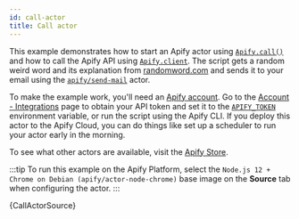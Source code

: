 ```yaml
---
id: call-actor
title: Call actor
---
```



This example demonstrates how to start an Apify actor using
[`Apify.call()`](/docs/api/apify#call) and how to call the Apify API using
[`Apify.client`](/docs/api/apify#client).
The script gets a random weird word and its explanation from [randomword.com](https://randomword.com/)
and sends it to your email using the [`apify/send-mail`](https://apify.com/apify/send-mail) actor.

To make the example work, you'll need an [Apify account](https://console.apify.com/).
Go to the [Account - Integrations](https://console.apify.com/account#/integrations) page to obtain your API token
and set it to the [`APIFY_TOKEN`](/docs/guides/environment-variables#APIFY_TOKEN) environment variable,
or run the script using the Apify CLI. If you deploy this actor to the Apify Cloud, you can do things like set
up a scheduler to run your actor early in the morning.

To see what other actors are available, visit the [Apify Store](https://apify.com/store).

:::tip
To run this example on the Apify Platform, select the `Node.js 12 + Chrome on Debian (apify/actor-node-chrome)`
base image on the **Source** tab when configuring the actor.
:::

<CodeBlock className="language-js">
	{CallActorSource}
</CodeBlock>
